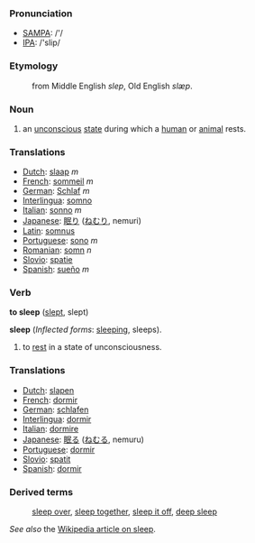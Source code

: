 === Pronunciation ===
*[[w:SAMPA|SAMPA]]: /'/
*[[w:IPA|IPA]]: /'slip/

===Etymology===
:from Middle English ''slep'', Old English ''slæp''.

===Noun===
#an [[unconscious]] [[state]] during which a [[human]] or [[animal]] rests.

=== Translations ===
*[[Dutch]]: [[slaap]] ''m''
*[[French]]: [[sommeil]] ''m''
*[[German]]: [[Schlaf]] ''m''
*[[Interlingua]]: [[somno]]
*[[Italian]]: [[sonno]] ''m''
*[[Japanese]]: [[眠り]] ([[ねむり]], nemuri)
*[[Latin]]: [[somnus]]
*[[Portuguese]]: [[sono]] ''m''
*[[Romanian]]: [[somn]] ''n''
*[[Slovio]]: [[spatie]]
*[[Spanish]]: [[sueño]] ''m''

=== Verb ===

'''to sleep''' ([[slept]], slept)

'''sleep''' (''Inflected forms'': [[sleeping]], sleeps).

# to [[rest]] in a state of unconsciousness.

=== Translations ===
*[[Dutch]]: [[slapen]]
*[[French]]: [[dormir]]
*[[German]]: [[schlafen]]
*[[Interlingua]]: [[dormir]]
*[[Italian]]: [[dormire]]
*[[Japanese]]: [[眠る]] ([[ねむる]], nemuru)
*[[Portuguese]]: [[dormir]]
*[[Slovio]]: [[spatit]]
*[[Spanish]]: [[dormir]]

===Derived terms===
:[[sleep over]], [[sleep together]], [[sleep it off]], [[deep sleep]]

''See also'' the [[en:sleep|Wikipedia article on sleep]].